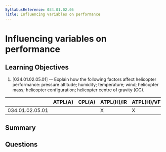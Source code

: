 ```yaml
---
SyllabusReference: 034.01.02.05
Title: Influencing variables on performance
---
```


# Influencing variables on performance

## Learning Objectives

1. [034.01.02.05.01] -- Explain how the following factors affect helicopter
   performance: pressure altitude; humidity; temperature; wind; helicopter mass;
   helicopter configuration; helicopter centre of gravity (CG).

|                 | ATPL(A) | CPL(A) | ATPL(H)/IR | ATPL(H)/VFR | CPL(H) | IR  | CBIR(A) |
| --------------- | ------- | ------ | ---------- | ----------- | ------ | --- | ------- |
| 034.01.02.05.01 |         |        | X          | X           | X      |     |         |

## Summary

## Questions
